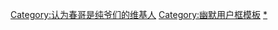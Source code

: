 <noinclude></noinclude>{{Userbox
  |border-c = black
  |border-s = 1
  |id-c     = white
  |id-s     = 12
  |id-fc    = black
  |info-c   = black
  |info-s   = 10
  |info-fc  = white
  |id       = 霸气
  |info     = 该用户认为'''[[李宇春|<span style="color:DeepSkyBlue;">春哥</span>]]'''的性别毋庸置疑，就是'''纯爷们'''。
}}
<includeonly>[[Category:认为春哥是纯爷们的维基人]]</includeonly>
<noinclude>[[Category:幽默用户框模板]]
[[Category:认为春哥是纯爷们的维基人|*]]</noinclude>
